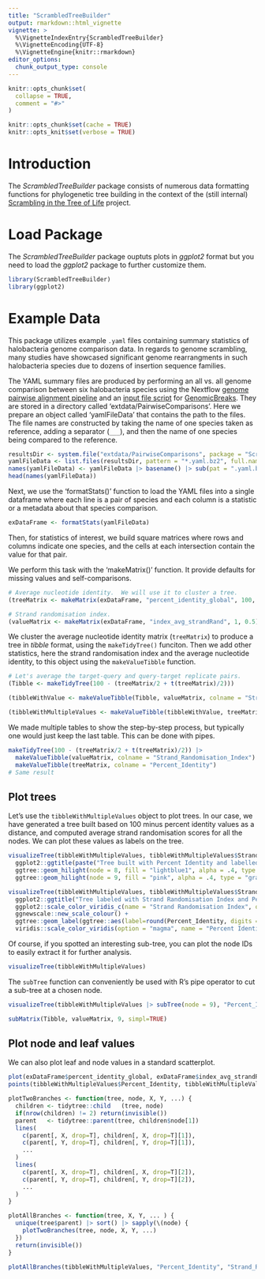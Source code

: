 ```yaml
---
title: "ScrambledTreeBuilder"
output: rmarkdown::html_vignette
vignette: >
  %\VignetteIndexEntry{ScrambledTreeBuilder}
  %\VignetteEncoding{UTF-8}
  %\VignetteEngine{knitr::rmarkdown}
editor_options:
  chunk_output_type: console
---
```


```r
knitr::opts_chunk$set(
  collapse = TRUE,
  comment = "#>"
)
```

```r
knitr::opts_chunk$set(cache = TRUE)
knitr::opts_knit$set(verbose = TRUE)
```

# Introduction

The _ScrambledTreeBuilder_ package consists of numerous data formatting
functions for phylogenetic tree building in the context of the (still internal)
[Scrambling in the Tree of Life](https://github.com/oist/LuscombeU_ScramblingInTheTreeOfLife)
project.

# Load Package

The _ScrambledTreeBuilder_ package ouptuts plots in _ggplot2_ format but you
need to load the _ggplot2_ package to further customize them.

```r
library(ScrambledTreeBuilder)
library(ggplot2)
```

# Example Data

This package utilizes example `.yaml` files containing summary statistics of
halobacteria genome comparison data. In regards to genome scrambling, many
studies have showcased significant genome rearrangments in such halobacteria
species due to dozens of insertion sequence families.

The YAML summary files are produced by performing an all vs. all genome
comparison between six halobacteria species using the Nextflow
[genome pairwise alignment pipeline](https://github.com/oist/plessy_pairwiseGenomeComparison)
and an [input file script](https://github.com/brennern/GenomeScrambling/blob/main/scripts/makeGBreaksInputFile.sh)
for [GenomicBreaks](https://github.com/oist/GenomicBreaks).  They are stored in
a directory called 'extdata/PairwiseComparisons'.  Here we prepare an object
called 'yamlFileData' that contains the path to the files.  The file names are
constructed by taking the name of one species taken as reference, adding a
separator (`___`), and then the name of one species being compared to the
reference.

```r
resultsDir <- system.file("extdata/PairwiseComparisons", package = "ScrambledTreeBuilder")
yamlFileData <- list.files(resultsDir, pattern = "*.yaml.bz2", full.names = TRUE)
names(yamlFileData) <- yamlFileData |> basename() |> sub(pat = ".yaml.bz2", rep="")
head(names(yamlFileData))
```

Next, we use the 'formatStats()' function to load the YAML files into a
single dataframe where each line is a pair of species and each column is
a statistic or a metadata about that species comparison.

```r
exDataFrame <- formatStats(yamlFileData)
```

Then, for statistics of interest, we build square matrices where rows and
columns indicate one species, and the cells at each intersection contain the
value for that pair.

We perform this task with the 'makeMatrix()' function.  It provide defaults for
missing values and self-comparisons.

```r
# Average nucleotide identity.  We will use it to cluster a tree.
(treeMatrix <- makeMatrix(exDataFrame, "percent_identity_global", 100, 50))
```

```r
# Strand randomisation index.
(valueMatrix <- makeMatrix(exDataFrame, "index_avg_strandRand", 1, 0.5))
```

We cluster the average nucleotide identity matrix (`treeMatrix`) to produce
a tree in _tibble_ format, using the `makeTidyTree()` funciton. Then we add
other statistics, here the strand randomisation index and the average nucleotide
identity, to this object using the `makeValueTibble` function.

```r
# Let's average the target-query and query-target replicate pairs.
(Tibble <- makeTidyTree(100 - (treeMatrix/2 + t(treeMatrix)/2)))
```

```r
(tibbleWithValue <- makeValueTibble(Tibble, valueMatrix, colname = "Strand_Randomisation_Index"))
```

```r
(tibbleWithMultipleValues <- makeValueTibble(tibbleWithValue, treeMatrix, colname = "Percent_Identity"))
```

We made multiple tables to show the step-by-step process, but typically one
would just keep the last table.  This can be done with pipes.

```r
makeTidyTree(100 - (treeMatrix/2 + t(treeMatrix)/2)) |>
  makeValueTibble(valueMatrix, colname = "Strand_Randomisation_Index") |>
  makeValueTibble(treeMatrix, colname = "Percent_Identity")
# Same result
```

## Plot trees

Let's use the `tibbleWithMultipleValues` object to plot trees.  In our case, we
have generated a tree built based on 100 minus percent identity values as a
distance, and computed average strand randomisation scores for all the nodes.
We can plot these values as labels on the tree.

```r
visualizeTree(tibbleWithMultipleValues, tibbleWithMultipleValues$Strand_Randomisation_Index) +
  ggplot2::ggtitle(paste("Tree built with Percent Identity and labelled with Strand Randomisation Index scores")) + 
  ggtree::geom_hilight(node = 8, fill = "lightblue1", alpha = .4, type = "gradient", gradient.direction = 'tr') +
  ggtree::geom_hilight(node = 9, fill = "pink", alpha = .4, type = "gradient", gradient.direction = 'tr')
```

```r
visualizeTree(tibbleWithMultipleValues, tibbleWithMultipleValues$Strand_Randomisation_Index, ynudge = 0.2) +
  ggplot2::ggtitle("Tree labeled with Strand Randomisation Index and Percent Identity (built with Percent Identity)") +
  ggplot2::scale_color_viridis_c(name = "Strand Randomisation Index", option = "cividis") +
  ggnewscale::new_scale_colour() +
  ggtree::geom_label(ggtree::aes(label=round(Percent_Identity, digits = 3), color = Percent_Identity), label.size = 0.25, size = 3, na.rm = TRUE, label.padding = ggtree::unit(0.15, "lines"), nudge_y = -0.2) +
  viridis::scale_color_viridis(option = "magma", name = "Percent Identity")
```

Of course, if you spotted an interesting sub-tree, you can plot the node IDs
to easily extract it for further analysis.

```r
visualizeTree(tibbleWithMultipleValues)
```

The `subTree` function can conveniently be used with R's pipe operator to cut
a sub-tree at a chosen node.

```r
visualizeTree(tibbleWithMultipleValues |> subTree(node = 9), "Percent_Identity")
```

```r
subMatrix(Tibble, valueMatrix, 9, simpl=TRUE)
```


## Plot node and leaf values

We can also plot leaf and node values in a standard scatterplot.

```r
plot(exDataFrame$percent_identity_global, exDataFrame$index_avg_strandRand, col = 'grey', xlab = "Percent identity", ylab="Strand randomisation index", main = "Leaf values are in grey and node values in red")
points(tibbleWithMultipleValues$Percent_Identity, tibbleWithMultipleValues$Strand_Randomisation_Index, col = 'red')

plotTwoBranches <- function(tree, node, X, Y, ...) {
  children <- tidytree::child   (tree, node)
  if(nrow(children) != 2) return(invisible())
  parent   <- tidytree::parent(tree, children$node[1])
  lines(
    c(parent[, X, drop=T], children[, X, drop=T][1]),
    c(parent[, Y, drop=T], children[, Y, drop=T][1]),
    ...
  )
  lines(
    c(parent[, X, drop=T], children[, X, drop=T][2]),
    c(parent[, Y, drop=T], children[, Y, drop=T][2]),
    ...
  )
}

plotAllBranches <- function(tree, X, Y, ... ) {
  unique(tree$parent) |> sort() |> sapply(\(node) {
    plotTwoBranches(tree, node, X, Y, ...)
  })
  return(invisible())
}

plotAllBranches(tibbleWithMultipleValues, "Percent_Identity", "Strand_Randomisation_Index", col = "red")
```
